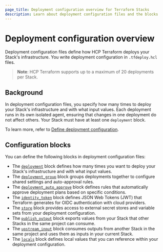 ```yaml
---
page_title: Deployment configuration overview for Terraform Stacks
description: Learn about deployment configuration files and the blocks you can define to deploy your Stack across multiple environments.
---
```


# Deployment configuration overview

Deployment configuration files define how HCP Terraform deploys your Stack's infrastructure. You write deployment configuration in `.tfdeploy.hcl` files.

> **Note**: HCP Terraform supports up to a maximum of 20 deployments per Stack.

## Background

In deployment configuration files, you specify how many times to deploy your Stack's infrastructure and with what input values. Each deployment runs in its own isolated agent, ensuring that changes in one deployment do not affect others. Your Stack must have at least one `deployment` block.

To learn more, refer to [Define deployment configuration](/terraform/language/stacks/deploy/config).

## Configuration blocks

You can define the following blocks in deployment configuration files:

- The [`deployment`](/terraform/language/block/stack/tfdeploy/deployment) block defines how many times you want to deploy your Stack's infrastructure and with what input values.
- The [`deployment_group`](/terraform/language/block/stack/tfdeploy/deployment_group) block groups deployments together to configure shared settings and auto-approval rules.
- The [`deployment_auto_approve`](/terraform/language/block/stack/tfdeploy/deployment_auto_approve) block defines rules that automatically approve deployment plans based on specific conditions.
- The [`identity_token`](/terraform/language/block/stack/tfdeploy/identity_token) block defines JSON Web Tokens (JWT) that Terraform generates for OIDC authentication with cloud providers.
- The [`store`](/terraform/language/block/stack/tfdeploy/store) block provides access to external secret stores and variable sets from your deployment configuration.
- The [`publish_output`](/terraform/language/block/stack/tfdeploy/publish_output) block exports values from your Stack that other Stacks in the same project can consume.
- The [`upstream_input`](/terraform/language/block/stack/tfdeploy/upstream_input) block consumes outputs from another Stack in the same project and uses them as inputs in your current Stack.
- The [`locals`](/terraform/language/block/locals) block defines local values that you can reference within your deployment configuration.

